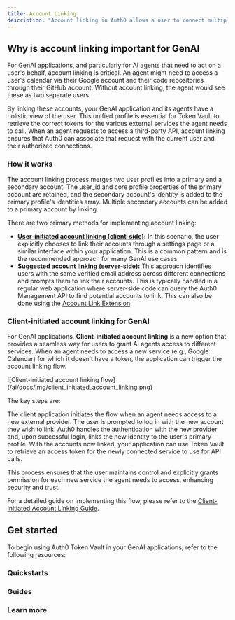 ```yaml
---
title: Account Linking
description: "Account linking in Auth0 allows a user to connect multiple identity provider accounts, such as Google, GitHub, or a corporate SAML connection, under a single, unified user profile. By default, Auth0 treats each login from a different provider as a separate user. Account linking merges these distinct identities, enabling a user to authenticate from any of their linked accounts and be recognized as the same person by your application."
---
```


## Why is account linking important for GenAI

For GenAI applications, and particularly for AI agents that need to act on a user's behalf, account linking is critical. An agent might need to access a user's calendar via their Google account and their code repositories through their GitHub account. Without account linking, the agent would see these as two separate users.

By linking these accounts, your GenAI application and its agents have a holistic view of the user. This unified profile is essential for Token Vault to retrieve the correct tokens for the various external services the agent needs to call. When an agent requests to access a third-party API, account linking ensures that Auth0 can associate that request with the current user and their authorized connections.

### How it works

The account linking process merges two user profiles into a primary and a secondary account. The user_id and core profile properties of the primary account are retained, and the secondary account's identity is added to the primary profile's identities array. Multiple secondary accounts can be added to a primary account by linking.

There are two primary methods for implementing account linking:

- [**User-initiated account linking (client-side)**](https://auth0.com/docs/manage-users/user-accounts/user-account-linking/user-initiated-account-linking-client-side-implementation)**:** In this scenario, the user explicitly chooses to link their accounts through a settings page or a similar interface within your application. This is a common pattern and is the recommended approach for many GenAI use cases.
- [**Suggested account linking (server-side)**](https://auth0.com/docs/manage-users/user-accounts/user-account-linking/suggested-account-linking-server-side-implementation)**:** This approach identifies users with the same verified email address across different connections and prompts them to link their accounts. This is typically handled in a regular web application where server-side code can query the Auth0 Management API to find potential accounts to link. This can also be done using the [Account Link Extension](https://auth0.com/docs/customize/extensions/account-link-extension).

### Client-initiated account linking for GenAI

For GenAI applications, **Client-initiated account linking** is a new option that provides a seamless way for users to grant AI agents access to different services. When an agent needs to access a new service (e.g., Google Calendar) for which it doesn't have a token, the application can trigger the account linking flow.

<Frame>
  ![Client-initiated account linking
  flow](/ai/docs/img/client_initiated_account_linking.png)
</Frame>

The key steps are:

<Steps>
  <Step title="Trigger the flow">
    The client application initiates the flow when an agent needs access to a
    new external provider.
  </Step>
  <Step title="User authentication">
    The user is prompted to log in with the new account they wish to link.
  </Step>
  <Step title="Token exchange and linking">
    Auth0 handles the authentication with the new provider and, upon successful
    login, links the new identity to the user's primary profile.
  </Step>
  <Step title="Token retrieval">
    With the accounts now linked, your application can use Token Vault to
    retrieve an access token for the newly connected service to use for API
    calls.
  </Step>
</Steps>

This process ensures that the user maintains control and explicitly grants permission for each new service the agent needs to access, enhancing security and trust.

For a detailed guide on implementing this flow, please refer to the [Client-Initiated Account Linking Guide](/ai/docs/guides/client-initiated-account-linking).

## Get started

To begin using Auth0 Token Vault in your GenAI applications, refer to the following resources:

### Quickstarts

<Columns cols={2}>
  <Card
    title="Call Other's APIs on User's Behalf"
    href="/ai/docs/get-started/call-others-apis-on-users-behalf"
    icon="key"
    horizontal
  />
</Columns>

### Guides

<Columns cols={2}>
  <Card
    title="Client-Initiated Account Linking Guide"
    href="/ai/docs/guides/client-initiated-account-linking"
    icon="link"
    horizontal
  />
</Columns>

### Learn more

<Columns cols={2}>
  <Card
    title="User Account Linking"
    href="https://auth0.com/docs/manage-users/user-accounts/user-account-linking"
    icon="user"
    horizontal
  />
  <Card
    title="User-Initiated Account Linking: Client-Side Implementation"
    href="https://auth0.com/docs/manage-users/user-accounts/user-account-linking/user-initiated-account-linking-client-side-implementation"
    icon="user"
    horizontal
  />
  <Card
    title="User Account Linking: Server-Side Implementation"
    href="https://auth0.com/docs/manage-users/user-accounts/user-account-linking/suggested-account-linking-server-side-implementation"
    icon="user"
    horizontal
  />
</Columns>
